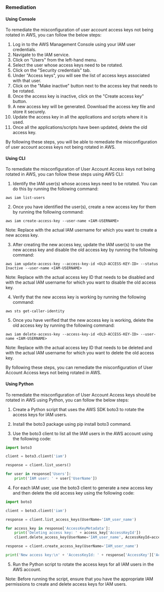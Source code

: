 ### Remediation

#### Using Console

To remediate the misconfiguration of user account access keys not being rotated in AWS, you can follow the below steps:

1. Log in to the AWS Management Console using your IAM user credentials.
2. Navigate to the IAM service.
3. Click on "Users" from the left-hand menu.
4. Select the user whose access keys need to be rotated.
5. Click on the "Security credentials" tab.
6. Under "Access keys", you will see the list of access keys associated with that user.
7. Click on the "Make inactive" button next to the access key that needs to be rotated.
8. Once the access key is inactive, click on the "Create access key" button.
9. A new access key will be generated. Download the access key file and store it securely.
10. Update the access key in all the applications and scripts where it is used.
11. Once all the applications/scripts have been updated, delete the old access key.

By following these steps, you will be able to remediate the misconfiguration of user account access keys not being rotated in AWS.

#### Using CLI

To remediate the misconfiguration of User Account Access keys not being rotated in AWS, you can follow these steps using AWS CLI:

1. Identify the IAM user(s) whose access keys need to be rotated. You can do this by running the following command:
```
aws iam list-users
```

2. Once you have identified the user(s), create a new access key for them by running the following command:
```
aws iam create-access-key --user-name <IAM-USERNAME>
```
Note: Replace <IAM-USERNAME> with the actual IAM username for which you want to create a new access key.

3. After creating the new access key, update the IAM user(s) to use the new access key and disable the old access key by running the following command:
```
aws iam update-access-key --access-key-id <OLD-ACCESS-KEY-ID> --status Inactive --user-name <IAM-USERNAME>
```
Note: Replace <OLD-ACCESS-KEY-ID> with the actual access key ID that needs to be disabled and <IAM-USERNAME> with the actual IAM username for which you want to disable the old access key.

4. Verify that the new access key is working by running the following command:
```
aws sts get-caller-identity
```

5. Once you have verified that the new access key is working, delete the old access key by running the following command:
```
aws iam delete-access-key --access-key-id <OLD-ACCESS-KEY-ID> --user-name <IAM-USERNAME>
```
Note: Replace <OLD-ACCESS-KEY-ID> with the actual access key ID that needs to be deleted and <IAM-USERNAME> with the actual IAM username for which you want to delete the old access key.

By following these steps, you can remediate the misconfiguration of User Account Access keys not being rotated in AWS.

#### Using Python

To remediate the misconfiguration of User Account Access keys should be rotated in AWS using Python, you can follow the below steps:

1. Create a Python script that uses the AWS SDK boto3 to rotate the access keys for IAM users.

2. Install the boto3 package using pip install boto3 command.

3. Use the boto3 client to list all the IAM users in the AWS account using the following code:

```python
import boto3

client = boto3.client('iam')

response = client.list_users()

for user in response['Users']:
    print('IAM user: ' + user['UserName'])
```

4. For each IAM user, use the boto3 client to generate a new access key and then delete the old access key using the following code:

```python
import boto3

client = boto3.client('iam')

response = client.list_access_keys(UserName='IAM_user_name')

for access_key in response['AccessKeyMetadata']:
    print('Deleting access key: ' + access_key['AccessKeyId'])
    client.delete_access_key(UserName='IAM_user_name', AccessKeyId=access_key['AccessKeyId'])

response = client.create_access_key(UserName='IAM_user_name')

print('New access key:\n' + 'AccessKeyId: ' + response['AccessKey']['AccessKeyId'] + '\nSecretAccessKey: ' + response['AccessKey']['SecretAccessKey'])
```

5. Run the Python script to rotate the access keys for all IAM users in the AWS account.

Note: Before running the script, ensure that you have the appropriate IAM permissions to create and delete access keys for IAM users.

